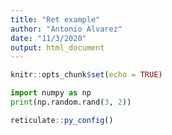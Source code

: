 ```yaml
---
title: "Ret example"
author: "Antonio Alvarez"
date: "11/3/2020"
output: html_document
---
```


```r
knitr::opts_chunk$set(echo = TRUE)
```

```python
import numpy as np
print(np.random.rand(3, 2))


```

```r
reticulate::py_config()
```

